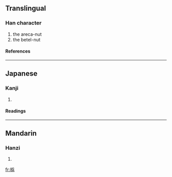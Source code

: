 {{see|檳}}

==Translingual==
===Han character===
{{Han char|rn=75|rad=木|as=07|sn=11|four=|canj=木人一金 (DOMC)}}
# the areca-nut
# the betel-nut
====References====
{{Han ref|kx=0531.131|dkj=14909|hdz=21216.020|uh=68B9|ud=26809}}

----
==Japanese==
===Kanji===
{{ja-kanji|grade=|rs=木07}}
# {{defn|Japanese}} 
====Readings====
{{ja-readings|on=[[びん]] (bin), [[ひん]] (hin)|kun=[[びんろうし]] (binroushi)}}

----
==Mandarin==
===Hanzi===
{{cmn-hanzi|pin=[[bīng]] ([[bing1]])|wg=ping<sup>1</sup>}}
# {{defn|Mandarin}}

[[fr:梹]]